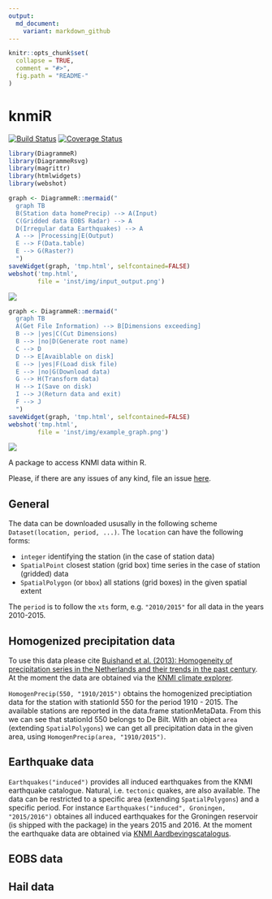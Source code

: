 ```yaml
---
output:
  md_document:
    variant: markdown_github
---
```


<!-- README.md is generated from README.Rmd. Please edit that file -->

```r
knitr::opts_chunk$set(
  collapse = TRUE,
  comment = "#>",
  fig.path = "README-"
)
```

# knmiR

[![Build Status](https://travis-ci.org/MartinRoth/knmiR.png?branch=master)](https://travis-ci.org/MartinRoth/knmiR)
[![Coverage Status](https://img.shields.io/codecov/c/github/MartinRoth/knmiR/master.svg)](https://codecov.io/github/MartinRoth/knmiR?branch=master)

```r
library(DiagrammeR)
library(DiagrammeRsvg)
library(magrittr)
library(htmlwidgets)
library(webshot)
```

```r
graph <- DiagrammeR::mermaid("
  graph TB
  B(Station data homePrecip) --> A(Input)
  C(Gridded data EOBS Radar) --> A
  D(Irregular data Earthquakes) --> A
  A --> |Processing|E(Output)
  E --> F(Data.table)
  E --> G(Raster?)
  ")
saveWidget(graph, 'tmp.html', selfcontained=FALSE)
webshot('tmp.html',
        file = 'inst/img/input_output.png')
```
<img src="inst/img/input_output.png" align="middle">

```r
graph <- DiagrammeR::mermaid("
  graph TB
  A(Get File Information) --> B[Dimensions exceeding]
  B --> |yes|C(Cut Dimensions)
  B --> |no|D(Generate root name)
  C --> D
  D --> E[Avaiblable on disk]
  E --> |yes|F(Load disk file)
  E --> |no|G(Download data)
  G --> H(Transform data)
  H --> I(Save on disk)
  I --> J(Return data and exit)
  F --> J
  ")
saveWidget(graph, 'tmp.html', selfcontained=FALSE)
webshot('tmp.html',
        file = 'inst/img/example_graph.png')


```

<img src="inst/img/example_graph.png" align="middle">

A package to access KNMI data within R.

Please, if there are any issues of any kind, file an issue [here](https://github.com/MartinRoth/knmiR/issues).

## General
The data can be downloaded ususally in the following scheme `Dataset(location, period, ...)`. The `location` can have the following forms:

-   `integer` identifying the station (in the case of station data)
-   `SpatialPoint` closest station (grid box) time series in the case of station (gridded) data
-   `SpatialPolygon` (or `bbox`) all stations (grid boxes) in the given spatial extent

The `period` is to follow the `xts` form, e.g. `"2010/2015"` for all data in the years 2010-2015.

## Homogenized precipitation data
To use this data please cite [Buishand et al. (2013): Homogeneity of precipitation series in the Netherlands and their trends in the past century](http://onlinelibrary.wiley.com/doi/10.1002/joc.3471/abstract). At the moment the data are obtained via the [KNMI climate explorer](http://climexp.knmi.nl/).

`HomogenPrecip(550, "1910/2015")` obtains the homogenized preciptiation data for the station with stationId 550 for the period 1910 - 2015. The available stations are reported in the data.frame stationMetaData. From this we can see that stationId 550 belongs to De Bilt. With an object `area` (extending `SpatialPolygons`) we can get all precipitation data in the given area, using `HomogenPrecip(area, "1910/2015")`.

## Earthquake data
`Earthquakes("induced")` provides all induced earthquakes from the KNMI earthquake catalogue. Natural, i.e. `tectonic` quakes, are also available. The data can be restricted to a specific area (extending `SpatialPolygons`) and a specific period. For instance `Earthquakes("induced", Groningen, "2015/2016")` obtaines all induced earthquakes for the Groningen reservoir (is shipped with the package) in the years 2015 and 2016. At the moment the earthquake data are obtained via [KNMI Aardbevingscatalogus](https://www.knmi.nl/kennis-en-datacentrum/dataset/aardbevingscatalogus).

## EOBS data

## Hail data
